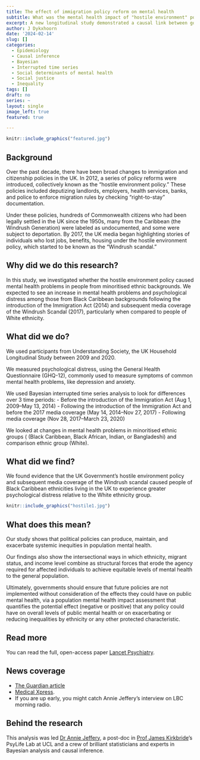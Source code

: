 ```yaml
---
title: The effect of immigration policy reform on mental health
subtitle: What was the mental health impact of "hostile environment" policies effect mental health? 
excerpt: A new longitudinal study demonstrated a causal link between government migration policies and a subsequent decline in mental health. 
author: J Dykxhoorn
date: '2024-02-14'
slug: []
categories:
  - Epidemiology
  - Causal inference
  - Bayesian 
  - Interrupted time series
  - Social determinants of mental health
  - Social justice
  - Inequality
tags: []
draft: no
series: ~
layout: single
image_left: true
featured: true

---
```


```r
knitr::include_graphics("featured.jpg")
```

## Background
Over the past decade, there have been broad changes to immigration and citizenship policies in the UK. In 2012, a series of policy reforms were introduced, collectively known as the "hostile environment policy." These policies included deputizing landlords, employers, health services, banks, and police to enforce migration rules by checking "right-to-stay" documentation. 

Under these policies, hundreds of Commonwealth citizens who had been legally settled in the UK since the 1950s, many from the Caribbean (the Windrush Generation)  were labeled as undocumented, and some were subject to deportation. By 2017, the UK media began highlighting stories of individuals who lost jobs, benefits, housing under the hostile environment policy, which started to be known as the "Windrush scandal."

## Why did we do this research?
In this study, we investigated whether the hostile environment policy caused mental health problems in people from minoritised ethnic backgrounds. We expected to see an increase in mental health problems and psychological distress among those from Black Caribbean backgrounds following the introduction of the Immigration Act (2014) and subsequent media coverage of the Windrush Scandal (2017), particularly when compared to people of White ethnicity. 

## What did we do? 
We used participants from Understanding Society, the UK Household Longitudinal Study between 2009 and 2020. 

We measured psychological distress, using the General Health Questionnaire (GHQ-12), commonly used to measure symptoms of common mental health problems, like depression and anxiety. 

We used Bayesian interrupted time series analysis to look for differences over 3 time periods: 
- Before the introduction of the Immigration Act (Aug 1, 2009–May 13, 2014)
- Following the introduction of the Immigration Act and before the 2017 media coverage (May 14, 2014–Nov 27, 2017)
- Following media coverage (Nov 28, 2017–March 23, 2020)

We looked at changes in mental health problems in minoritised ethnic groups (
(Black Caribbean, Black African, Indian, or Bangladeshi) and comparison ethnic group (White).

## What did we find?
We found evidence that the UK Government's hostile environment policy and subsequent media coverage of the Windrush scandal caused people of Black Caribbean ethnicities living in the UK to experience greater psychological distress relative to the White ethnicity group.

```r
knitr::include_graphics("hostile1.jpg")
```

## What does this mean? 
Our study shows that political policies can produce, maintain, and exacerbate systemic inequities in population mental health. 

Our findings also show the intersectional ways in which ethnicity, migrant status, and income level combine as structural forces that erode the agency required for affected individuals to achieve equitable levels of mental health to the general population. 

Ultimately, governments should ensure that future policies are not implemented without consideration of the effects they could have on public mental health, via a population mental health impact assessment that quantifies the potential effect (negative or positive) that any policy could have on overall levels of public mental health or on exacerbating or reducing inequalities by ethnicity or any other protected characteristic.

## Read more
You can read the full, open-access paper [Lancet Psychiatry ](https://www.sciencedirect.com/science/article/pii/S2215036623004121). 

## News coverage
- [The Guardian article](https://www.theguardian.com/world/2024/feb/14/hostile-environment-caused-immense-distress-in-black-caribbeans-study-finds)
- [Medical Xpress](https://medicalxpress.com/news/2024-02-hostile-environment-policies-linked-prolonged.html). 
- If you are up early, you might catch Annie Jeffery's interview on LBC morning radio.  

## Behind the research
This analysis was led [Dr Annie Jeffery](https://profiles.ucl.ac.uk/74470-annie-jeffery), a post-doc in [Prof James Kirkbride](https://profiles.ucl.ac.uk/43555)'s PsyLife Lab at UCL and a crew of brilliant statisticians and experts in Bayesian analysis and causal inference. 
